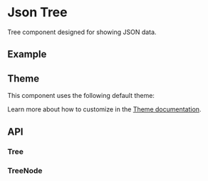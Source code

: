 
<Meta title="Docs/Components/Layout/Json Tree" />

# Json Tree
Tree component designed for showing JSON data.

## Example
<Canvas sourceState="shown" of={TreeStories.Simple} />

## Theme
This component uses the following default theme:

<ThemeRender theme={jsonTreeTheme} />

Learn more about how to customize in the [Theme documentation](?path=/docs/docs-theme-getting-started--docs).

## API
### Tree
<ArgTypes of={JsonTree} />

### TreeNode
<ArgTypes of={JsonTreeNode} />
